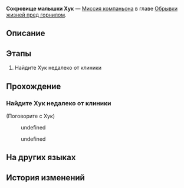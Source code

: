 {{Дополнить|Диалоги.}}
{{Миссия Инфобокс
|id              = 2010706
|Название        = 
|Изображение     = Миссия Освоения Сокровище малышки Хук.png
|Тип             = Миссия компаньона
|События         = 
|Глава           = Обрывки жизней пред горнилом
|Условия         = Завершена [[Миссия компаньона]] ''[[Сокровище малышки Хук]]''
|Персонажи       = Первопроходец; Хук
|СтартЛокация    = Камнеград
|Мир             = Ярило-VI
|Локации         = Камнеград
|Предыдущая      = 
|Следующая       = 
|Награды         = 
}}
'''Сокровище малышки Хук''' — [[Миссия компаньона]] в главе [[Обрывки жизней пред горнилом]].

==Описание==
{{Описание|<!--официальное описание из Перекрёстка судеб-->}}

==Этапы==
# Найдите Хук недалеко от клиники

==Прохождение==
{{Дополнить}}


===Найдите Хук недалеко от клиники===
{{Описание миссии|локация=Камнеград|Ребёнок есть ребёнок. Её только чуть-чуть поругали, а она уже убежала из клиники. Вы беспокоитесь, поэтому решили найти её.<br />Оказалось, что глаза плюшевого мишки - это драгоценные морионы. Изменит ли своё мнение Хук, когда она узнает об этом?}}
{{Диалог Начало}}

;(Поговорите с Хук)
<!--Unknown TalkSentence: 101026034-->
:{{Диалог|Стрелка}} undefined
:{{Диалог|Стрелка}} undefined
<!--Unknown TalkSentence: 101026036-->
<!--Unknown TalkSentence: 101026039-->
{{Диалог Конец}}

==На других языках==
{{На других языках
|en   = Hook's Treasure
|zhs  = 小虎克的宝贝
|zht  = 小虎克的寶貝
|ja   = フックちゃんのお宝
|ko   = 어린 후크의 보물
|es   = El tesoro de Hook
|fr   = Le trésor de Hook
|ru   = Сокровище малышки Хук
|th   = ของล้ำค่าของท่าน Hook
|vi   = Bảo Bối Của Hook
|de   = Hooks Schatz
|id   = Benda Berharga Hook
|pt   = Tesouro da Hook
}}

==История изменений==
{{История изменений|2.7}}
